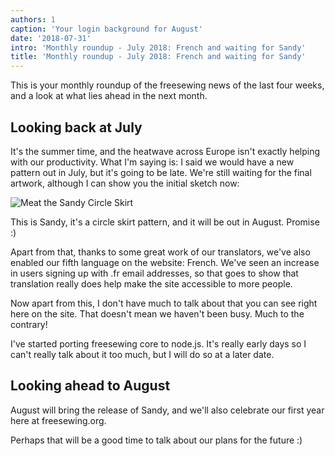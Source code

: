 ```yaml
---
authors: 1
caption: 'Your login background for August'
date: '2018-07-31'
intro: 'Monthly roundup - July 2018: French and waiting for Sandy'
title: 'Monthly roundup - July 2018: French and waiting for Sandy'
---
```


This is your monthly roundup of the freesewing news of the last four weeks,
and a look at what lies ahead in the next month.

<!-- truncate -->

## Looking back at July

It's the summer time, and the heatwave across Europe isn't exactly helping with
our productivity. What I'm saying is: I said we would have a new pattern out
in July, but it's going to be late. We're still waiting for the final artwork,
although I can show you the initial sketch now:

![Meat the Sandy Circle
Skirt](https://posts.freesewing.org/uploads/schets_bb8fb5c30a.png)

This is Sandy, it's a circle skirt pattern, and it will be out in August.
Promise :)

Apart from that, thanks to some great work of our translators, we've
also enabled our fifth language on the website: French. We've seen an
increase in users signing up with .fr email addresses, so that goes to show
that translation really does help make the site accessible to more people.

Now apart from this, I don't have much to talk about that you can see right
here on the site. That doesn't mean we haven't been busy. Much to the
contrary!

I've started porting freesewing core to node.js. It's really early days so I
can't really talk about it too much, but I will do so at a later date.

## Looking ahead to August

August will bring the release of Sandy, and we'll also celebrate our first year
here at freesewing.org.

Perhaps that will be a good time to talk about our plans for the future :)
